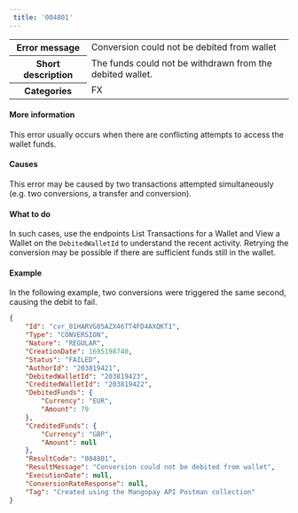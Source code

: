 ```yaml
---  
 title: '004801'  
---  
```

  
<table>
    <tbody>
        <tr>
            <th><strong>Error message</strong></th>
            <td>Conversion could not be debited from wallet</td>
        </tr>
        <tr>
            <th><strong>Short description</strong></th>
            <td>The funds could not be withdrawn from the debited wallet.</td>
        </tr>
        <tr>
            <th><strong>Categories</strong></th>
            <td>  
<div class="label">FX</div>
</td>
        </tr>
    </tbody>
</table>  

#### More information  

This error usually occurs when there are conflicting attempts to access the wallet funds.  

#### Causes  

This error may be caused by two transactions attempted simultaneously (e.g. two conversions, a transfer and conversion).  

#### What to do  

In such cases, use the endpoints List Transactions for a Wallet and View a Wallet on the `DebitedWalletId` to understand the recent activity. Retrying the conversion may be possible if there are sufficient funds still in the wallet.  

#### Example  

In the following example, two conversions were triggered the same second, causing the debit to fail.   
```json API response - Create an Instant Conversion
{
    "Id": "cvr_01HARVG05AZX46TT4FD4AXQKT1",
    "Type": "CONVERSION",
    "Nature": "REGULAR",
    "CreationDate": 1695198740,
    "Status": "FAILED",
    "AuthorId": "203819421",
    "DebitedWalletId": "203819423",
    "CreditedWalletId": "203819422",
    "DebitedFunds": {
        "Currency": "EUR",
        "Amount": 79
    },
    "CreditedFunds": {
        "Currency": "GBP",
        "Amount": null
    },
    "ResultCode": "004801",
    "ResultMessage": "Conversion could not be debited from wallet",
    "ExecutionDate": null,
    "ConversionRateResponse": null,
    "Tag": "Created using the Mangopay API Postman collection"
}
```